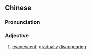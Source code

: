 {{also|渐逝}}
==Chinese==
{{zh-forms|s=渐逝}}

===Pronunciation===
{{zh-pron
|m=jiànshì
|cat=a
}}

===Adjective===
{{zh-adj}}

# [[evanescent]]; [[gradually]] [[disappearing]]